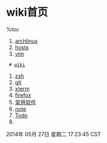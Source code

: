 =wiki首页=
%toc
# [[archlinux]]
# [[hosts]]
# [[vim]]
  # [[wiki]]
# [[zsh]]
# [[git]]
# [[xterm]]
# [[firefox]]
# [[常用软件]]
# [[../node/index.html|note]]
# [[./todo/index|Todo]]
# 
 
 
2014年 05月 27日 星期二 17:23:45 CST
